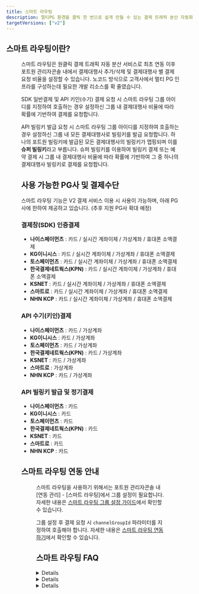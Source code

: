 ```yaml
---
title: 스마트 라우팅
description: 멀티PG 환경을 클릭 한 번으로 쉽게 만들 수 있는 결제 트래픽 분산 자동화 서비스 입니다.
targetVersions: ["v2"]
---
```




## 스마트 라우팅이란?

<Figure src={Image2} width={1920} />

스마트 라우팅은 원클릭 결제 트래픽 자동 분산 서비스로 최초 연동 이후 포트원 관리자콘솔 내에서
결제대행사 추가/삭제 및 결제대행사 별 결제 요청 비율을 설정할 수 있습니다.
노코드 방식으로 고객사에서 멀티 PG 인프라를 구성하는데 필요한 개발 리소스를 확 줄였습니다.

SDK 일반결제 및 API 키인(수기) 결제 요청 시 스마트 라우팅 그룹 아이디를 지정하여 호출하는 경우
설정하신 그룹 내 결제대행사 비율에 따라 확률에 기반하여 결제를 요청합니다.

API 빌링키 발급 요청 시 스마트 라우팅 그룹 아이디를 지정하여 호출하는 경우 설정하신 그룹 내
모든 결제대행사로 빌링키를 발급 요청합니다. 하나의 포트원 빌링키에 발급된 모든 결제대행사의 빌링키가
맵핑되며 이를 **슈퍼 빌링키**라고 부릅니다. 슈퍼 빌링키를 이용하여 빌링키 결제 또는 예약 결제 시
그룹 내 결제대행사 비율에 따라 확률에 기반하여 그 중 하나의 결제대행사 빌링키로 결제를 요청합니다.

## 사용 가능한 PG사 및 결제수단 <span id="available-pg" />

스마트 라우팅 기능은 V2 결제 서비스 이용 시 사용이 가능하며, 아래 PG사에 한하여 제공하고 있습니다.
(추후 지원 PG사 확대 예정)

### 결제창(SDK) 인증결제

- **나이스페이먼츠** : 카드 / 실시간 계좌이체 / 가상계좌 / 휴대폰 소액결제
- **KG이니시스** : 카드 / 실시간 계좌이체 / 가상계좌 / 휴대폰 소액결제
- **토스페이먼츠** : 카드 / 실시간 계좌이체 / 가상계좌 / 휴대폰 소액결제
- **한국결제네트웍스(KPN)** : 카드 / 실시간 계좌이체 / 가상계좌 / 휴대폰 소액결제
- **KSNET** : 카드 / 실시간 계좌이체 / 가상계좌 / 휴대폰 소액결제
- **스마트로** : 카드 / 실시간 계좌이체 / 가상계좌 / 휴대폰 소액결제
- **NHN KCP** : 카드 / 실시간 계좌이체 / 가상계좌 / 휴대폰 소액결제

### API 수기(키인)결제

- **나이스페이먼츠** : 카드 / 가상계좌
- **KG이니시스** : 카드 / 가상계좌
- **토스페이먼츠** : 카드 / 가상계좌
- **한국결제네트웍스(KPN)** : 카드 / 가상계좌
- **KSNET** : 카드 / 가상계좌
- **스마트로** : 가상계좌
- **NHN KCP** : 카드 / 가상계좌

### API 빌링키 발급 및 정기결제

- **나이스페이먼츠** : 카드
- **KG이니시스** : 카드
- **토스페이먼츠** : 카드
- **한국결제네트웍스(KPN)** : 카드
- **KSNET** : 카드
- **스마트로** : 카드
- **NHN KCP** : 카드

## 스마트 라우팅 연동 안내

<Figure src={Image1} />

스마트 라우팅을 사용하기 위해서는 포트원 관리자콘솔 내 \[연동 관리] - \[스마트 라우팅]에서 그룹 설정이 필요합니다.
자세한 내용은 [스마트 라우팅 그룹 설정 가이드](/opi/ko/extra/smart-routing/console-guide)에서 확인할 수 있습니다.

그룹 설정 후 결제 요청 시 `channelGroupId` 파라미터를 지정하여 호출해야 합니다.
자세한 내용은 [스마트 라우팅 연동하기](/opi/ko/extra/smart-routing/integration)에서 확인할 수 있습니다.

## 스마트 라우팅 FAQ

<Details>
  <Details.Summary> 스마트 라우팅 그룹 이용 시 지원되는 모든 결제수단을 사용할 수 있는건가요? </Details.Summary>

  <Details.Content>
    스마트 라우팅 그룹을 지정하여 결제 호출 시 결제 수단에 대한 제약은 없습니다.
    다만, 스마트 라우팅 이용 시 동일한 그룹 내에 설정된 채널은 가급적 동일한 결제수단으로 계약이 완료되어 있어야 합니다.

    ex) 카드 및 가상계좌 이용을 원하시는 경우 스마트 라우팅 그룹에서 사용할 모든 PG사와
    카드 및 가상계좌 사용 계약이 필요합니다.

    그렇지 않는 경우 결제 호출 시 결제 수단에 따라 에러가 리턴될 수 있으며, 결제창 호출이 불가능할 수 있습니다.
  </Details.Content>
</Details>

<Details>
  <Details.Summary> 간편결제도 스마트 라우팅 기능을 사용할 수 있나요? </Details.Summary>

  <Details.Content>
    **간편결제 허브형을 사용하시는 경우**, 결제대행사 별 계약에 따라 결제창에 표시되는 간편결제가 상이할 수 있습니다.

    **간편결제 다이렉트 호출을 사용하시는 경우**, 결제대행사 별 계약에 따라 결제 호출 시 에러가 리턴되며 결제창이
    호출되지 않을 수 있습니다. 가급적 결제대행사 별 동일한 간편결제 수단을 모두 계약하신 후 사용하시길 권장드립니다.

    단, **간편결제 직연동**의 경우 스마트 라우팅 기능을 제공하지 않습니다.
  </Details.Content>
</Details>

<Details>
  <Details.Summary> SDK(결제창) 빌링키 발급할 때도 사용하고 싶어요!</Details.Summary>

  <Details.Content>
    SDK(결제창) 빌링키 발급의 경우 해당 기능을 지원하지 않습니다. 빌링키 발급 시 스마트 라우팅 기능을 사용하고
    싶으신 경우 API 방식으로 빌링키를 발급하여 사용하시길 권장드립니다.
  </Details.Content>
</Details>
